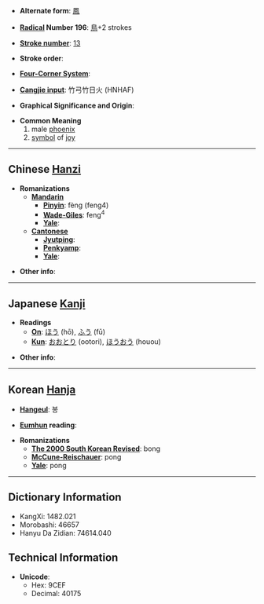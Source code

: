 * '''Alternate form''': [[鳳]]

* '''[[Wiktionary:Chinese radical index| Radical]] Number 196''': [[Wiktionary:Chinese radical index 鳥|鳥]]+2 strokes

* '''[[Wiktionary:Chinese total strokes index|Stroke number]]''': [[Wiktionary:Chinese total strokes index 13|13]]

* '''Stroke order''': 

* '''[[Wiktionary:Chinese four corner index|Four-Corner System]]''': 

* '''[[Wiktionary:Chinese Cangjie index|Cangjie input]]''': 竹弓竹日火 (HNHAF)

* '''Graphical Significance and Origin''': 

* '''Common Meaning'''
*#male [[phoenix]]
*# [[symbol]] of [[joy]]

----

== Chinese [[Hanzi]] ==

* '''Romanizations'''
** '''[[Mandarin]]'''
*** '''[[Pinyin]]''': fèng (feng4)
*** '''[[Wade-Giles]]''': feng<sup>4</sup>
*** '''[[Yale]]''': 
** '''[[Cantonese]]'''
*** '''[[Jyutping]]''':
*** '''[[Penkyamp]]''': 
*** '''[[Yale]]''': 

* '''Other info''': 

----

== Japanese [[Kanji]] ==

* '''Readings'''
** '''[[On]]''': [[ほう]] (hō), [[ふう]] (fū)
** '''[[Kun]]''': [[おおとり]] (ootori), [[ほうおう]] (houou)

* '''Other info''':  

----

== Korean [[Hanja]] ==

* '''[[Hangeul]]''': 봉

* '''[[Eumhun]] reading''': 

* '''Romanizations'''
** '''[[The 2000 South Korean Revised Romanization|The 2000 South Korean Revised]]''': bong
** '''[[McCune-Reischauer]]''': pong
** '''[[Yale]]''': pong

----

== Dictionary Information ==

* KangXi: 1482.021
* Morobashi: 46657
* Hanyu Da Zidian: 74614.040

== Technical Information ==

* '''Unicode''':
** Hex: 9CEF
** Decimal: 40175